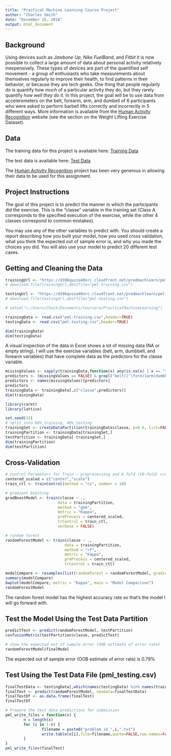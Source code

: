 ---
title: "Practical Machine Learning Course Project"
author: "Charles Smith"
date: "December 15, 2016"
output: html_document
---

## Background

Using devices such as _Jawbone Up_, _Nike FuelBand_, and _Fitbit_ it is now possible to collect a large amount of data about personal activity relatively inexpensively.  These types of devices are part of the quantified self movement - a group of enthusiasts who take measurements about themselves regularly to improve their health, to find patterns in their behavior, or because they are tech geeks.  One thing that people regularly do is quantify how _much_ of a particular activity they do, but they rarely quantify _how well they do it_.  In this project, the goal will be to use data from accelerometers on the belt, forearm, arm, and dumbell of 6 participants who were asked to perform barbell lifts correctly and incorrectly in 5 different ways. More information is available from the [Human Activity Recognition](http://groupware.les.inf.puc-rio.br/har) website (see the section on the Weight Lifting Exercise Dataset).

## Data

The training data for this project is available here: [Training Data](https://d396qusza40orc.cloudfront.net/predmachlearn/pml-training.csv)

The test data is available here: [Test Data](https://d396qusza40orc.cloudfront.net/predmachlearn/pml-testing.csv)

The [Human Activity Recognition](http://groupware.les.inf.puc-rio.br/har) project has been very generous in allowing their data to be used for this assignment.

## Project Instructions

The goal of this project is to predict the manner in which the participants did the exercise.  This is the "classe" variable in the training set (Class A corresponds to the specified execution of the exercise, while the other 4 classes correspond to common mistakes).

You may use any of the other variables to predict with.  You should create a report describing how you built your model, how you used cross validation, what you think the expected out of sample error is, and why you made the choices you did.  You will also use your model to predict 20 different test cases.

## Getting and Cleaning the Data

```{r}
trainingUrl <- "https://d396qusza40orc.cloudfront.net/predmachlearn/pml-training.csv"
# download.file(trainingUrl,destfile="pml-training.csv")

testingUrl <- "https://d396qusza40orc.cloudfront.net/predmachlearn/pml-testing.csv"
# download.file(testingUrl,destfile="pml-testing.csv")

# setwd("c:/Users/Chuck/Documents/Coursera/PracticalMachineLearning")

trainingData <- read.csv("pml-training.csv",header=TRUE)
testingData <- read.csv("pml-testing.csv",header=TRUE)

dim(trainingData)
dim(testingData)
```
A visual inspection of the data in Excel shows a lot of missing data (NA or empty string). I will use the exercise variables (belt, arm, dumbbell, and forearm variables) that have complete data as the predictors for the classe variable.

```{r}
missingValues <- sapply(trainingData,function(x) any(is.na(x) | x == ""))
predictors <- (missingValues == FALSE) & grepl("belt|[^(fore)]arm|dumbbell|forearm",names(missingValues))
predictors <- names(missingValues)[predictors]
predictors
trainingData <- trainingData[,c("classe",predictors)]
dim(trainingData)
```
```{r, echo=TRUE, warning=FALSE, message=FALSE}
library(caret)
library(lattice)
```
```{r}
set.seed(33)
# split into 60% training, 40% testing
trainingSet <- createDataPartition(trainingData$classe, p=0.6, list=FALSE)
trainingPartition <- trainingData[trainingSet,]
testPartition <- trainingData[-trainingSet,]
dim(trainingPartition)
dim(testPartition)
```
## Cross-Validation
```{r, echo=TRUE, warning=FALSE, message=FALSE}
# Control Parameters for Train - preprocessing and K-fold (10-fold) cross validation
centered_scaled = c("center","scale")
train_ctl <- trainControl(method = "cv", number = 10)

# gradient boosting
gradBoostModel <- train(classe ~ .,
                       data = trainingPartition,
                       method = "gbm",
                       metric = "Kappa",
                       preProcess = centered_scaled,
                       trControl = train_ctl,
                       verbose = FALSE)

# random forest
randomForestModel <- train(classe ~ .,
                          data = trainingPartition,
                          method = "rf",
                          metric = "Kappa",
                          preProcess = centered_scaled,
                          trControl = train_ctl)

modelCompare <- resamples(list(randomForest = randomForestModel, gradientBoost = gradBoostModel))
summary(modelCompare)
bwplot(modelCompare, metric = "Kappa", main = "Model Comparison")
randomForestModel

```
The random forest model has the highest accuracy rate so that's the model I will go forward with.

## Test the Model Using the Test Data Partition
```{r}
predictTest <- predict(randomForestModel, testPartition)
confusionMatrix(testPartition$classe, predictTest)

# show the expected out of sample error (OOB estimate of error rate)
randomForestModel$finalModel
```
The expected out of sample error (OOB estimate of error rate) is 0.79%

## Test Using the Test Data File (pml_testing.csv)
```{r}
finalTestData <- testingData[,which(names(testingData) %in% names(trainingData))]
finalTest <- predict(randomForestModel, newdata=finalTestData)
finalTestDf <- as.data.frame(finalTest)
finalTestDf
```
```{r}
# Prepare the test data predictions for submission
pml_write_files = function(x) {
        n = length(x)
        for (i in 1:n) {
                filename = paste0("problem_id_",i,".txt")
                write.table(x[i],file=filename,quote=FALSE,row.names=FALSE,col.names=FALSE)
        }
}
pml_write_files(finalTest)
```
